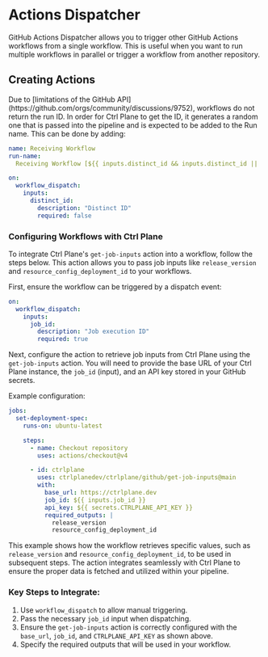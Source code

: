 
# Actions Dispatcher

GitHub Actions Dispatcher allows you to trigger other GitHub Actions workflows
from a single workflow. This is useful when you want to run multiple workflows
in parallel or trigger a workflow from another repository.

## Creating Actions

<Callout type="info">
  Due to [limitations of the GitHub API](https://github.com/orgs/community/discussions/9752), workflows do not return the run ID. In order for Ctrl Plane to get the ID, it generates a random one that is passed into the pipeline and is expected to be added to the Run name. This can be done by adding:

```yaml
name: Receiving Workflow
run-name:
  Receiving Workflow [${{ inputs.distinct_id && inputs.distinct_id || 'N/A' }}]

on:
  workflow_dispatch:
    inputs:
      distinct_id:
        description: "Distinct ID"
        required: false
```

</Callout>

### Configuring Workflows with Ctrl Plane

To integrate Ctrl Plane's `get-job-inputs` action into a workflow, follow the
steps below. This action allows you to pass job inputs like `release_version`
and `resource_config_deployment_id` to your workflows.

First, ensure the workflow can be triggered by a dispatch event:

```yaml
on:
  workflow_dispatch:
    inputs:
      job_id:
        description: "Job execution ID"
        required: true
```

Next, configure the action to retrieve job inputs from Ctrl Plane using the
`get-job-inputs` action. You will need to provide the base URL of your Ctrl
Plane instance, the `job_id` (input), and an API key stored in your GitHub
secrets.

Example configuration:

```yaml
jobs:
  set-deployment-spec:
    runs-on: ubuntu-latest

    steps:
      - name: Checkout repository
        uses: actions/checkout@v4

      - id: ctrlplane
        uses: ctrlplanedev/ctrlplane/github/get-job-inputs@main
        with:
          base_url: https://ctrlplane.dev
          job_id: ${{ inputs.job_id }}
          api_key: ${{ secrets.CTRLPLANE_API_KEY }}
          required_outputs: |
            release_version
            resource_config_deployment_id
```

This example shows how the workflow retrieves specific values, such as
`release_version` and `resource_config_deployment_id`, to be used in subsequent
steps. The action integrates seamlessly with Ctrl Plane to ensure the proper
data is fetched and utilized within your pipeline.

### Key Steps to Integrate:

1. Use `workflow_dispatch` to allow manual triggering.
2. Pass the necessary `job_id` input when dispatching.
3. Ensure the `get-job-inputs` action is correctly configured with the
   `base_url`, `job_id`, and `CTRLPLANE_API_KEY` as shown above.
4. Specify the required outputs that will be used in your workflow.
